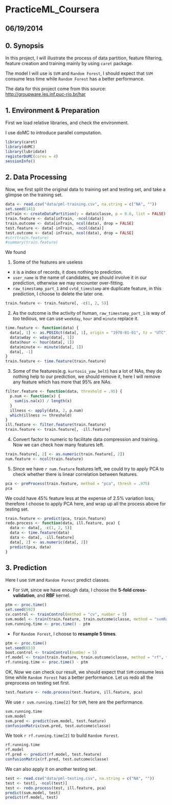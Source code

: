PracticeML_Coursera
===
06/19/2014
---

0. Synopsis
---

In this project, I will illustrate the process of data partition, feature filtering, feature creation and training mainly by using `caret` package.

The model I will use is `SVM` and `Random Forest`, I should expect that `SVM` consume less time while `Random Forest` has a better performance.

The data for this project come from this source: <http://groupware.les.inf.puc-rio.br/har>

1. Environment & Preparation
---
First we load relative libraries, and check the environment.

I use doMC to introduce parallel computation.
```r
library(caret)
library(doMC)
library(lubridate)
registerDoMC(cores = 4)
sessionInfo()
```
2. Data Processing
---
Now, we first split the original data to training set and testing set, and take a glimpse on the training set.
```r
data <- read.csv("data/pml-training.csv", na.string = c("NA", ""))
set.seed(141)
inTrain <- createDataPartition(y = data$classe, p = 0.6, list = FALSE)
train.feature <- data[inTrain, -ncol(data)]
train.outcome <- data[inTrain, ncol(data), drop = FALSE]
test.feature <- data[-inTrain, -ncol(data)]
test.outcome <- data[-inTrain, ncol(data), drop = FALSE]
#str(train.feature)
#summary(train.feature)
```
We found

1. Some of the features are useless
  + `X` is a index of records, it does nothing to prediction.
  + `user_name` is the name of candidates, we should involve it in our prediction, otherwise we may encounter over-fitting.
  + `raw_timestamp_part_1` and `cvtd_timestamp` are duplicate feature, in this prediction, I choose to delete the later one.

```r
train.feature <- train.feature[, -c(1, 2, 5)]
```

2. As the outcome is the activity of human, `raw_timestamp_part_1` is way of too tedious, we can use `weekday`, `hour` and `minute` replace it.

```r
time.feature <- function(data) {
  data[, 1] <- as.POSIXct(data[, 1], origin = "1970-01-01", tz = "UTC")
  data$wday <- wday(data[, 1])
  data$hour <- hour(data[, 1])
  data$minute <- minute(data[, 1])
  data[, -1]
}
train.feature <- time.feature(train.feature)
```

3. Some of the features(e.g. `kurtosis_yaw_belt`) has a lot of NAs, they do nothing help to our prediction, we should remove it, here I will remove any feature which has more that 95% are NAs.

```r
filter.feature <- function(data, threshold = .95) {
  p.num <- function(x) {
    sum(is.na(x)) / length(x)
  }
  illness <- apply(data, 2, p.num)
  which(illness >= threshold)
}
ill.feature <- filter.feature(train.feature)
train.feature <- train.feature[, -ill.feature]
```

4. Convert factor to numeric to facilitate data compression and training. Now we can check how many features left.

```r
train.feature[, 2] <- as.numeric(train.feature[, 2])
num.feature <- ncol(train.feature)
```

5. Since we have `r num.feature` features left, we could try to apply PCA to check whether there is linear correlation between features.

```r
pca <- preProcess(train.feature, method = "pca", thresh = .975)
pca
```

We could have 45% feature less at the expense of 2.5% variation loss, therefore I choose to apply PCA here, and wrap up all the process above for testing set.

```r
train.feature <- predict(pca, train.feature)
redo.process <- function(data, ill.feature, pca) {
  data <- data[, -c(1, 2, 5)]
  data <- time.feature(data)
  data <- data[, -ill.feature]
  data[, 2] <- as.numeric(data[, 2])
  predict(pca, data)
}
```

3. Prediction
---

Here I use `SVM` and `Random Forest` predict classes.

* For `SVM`, since we have enough data, I choose the __5-fold cross-validation__, and __RBF__ kernel.

```r
ptm <- proc.time()
set.seed(592)
cv.control <- trainControl(method = "cv", number = 5)
svm.model <- train(train.feature, train.outcome$classe, method = "svmRadial", trControl = cv.control, tuneLength = 5)
svm.running.time <- proc.time() - ptm
```

* For `Random Forest`, I choose to __resample 5 times__.

```r
ptm <- proc.time()
set.seed(653)
boot.control <- trainControl(number = 5)
rf.model <- train(train.feature, train.outcome$classe, method = "rf", trControl = boot.control)
rf.running.time <- proc.time() - ptm
```

OK, Now we can check our result, we should expect that `SVM` consume less time while `Random Forest` has a better performance. Let us redo all  the preprocess on testing set first.

```r
test.feature <- redo.process(test.feature, ill.feature, pca)
```

We use `r svm.running.time[2]` for `SVM`, here are the performance.

```r
svm.running.time
svm.model
svm.pred <- predict(svm.model, test.feature)
confusionMatrix(svm.pred, test.outcome$classe)
```

We took `r rf.running.time[2]` to build `Random Forest`.

```r
rf.running.time
rf.model
rf.pred <- predict(rf.model, test.feature)
confusionMatrix(rf.pred, test.outcome$classe)
```

We can also apply it on another testing set.

```r
test <- read.csv("data/pml-testing.csv", na.string = c("NA", ""))
test <- test[, -ncol(test)]
test <- redo.process(test, ill.feature, pca)
predict(svm.model, test)
predict(rf.model, test)
```

